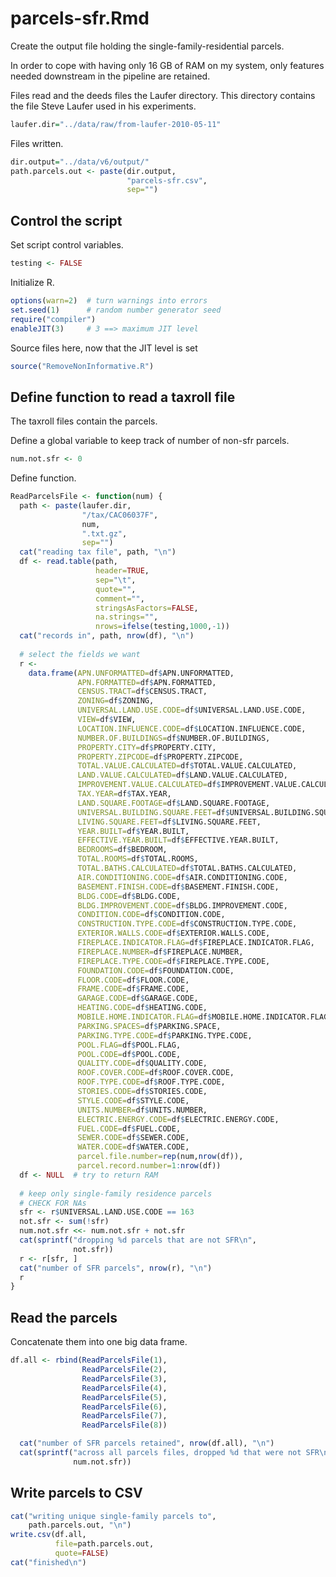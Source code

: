 # parcels-sfr.Rmd

Create the output file holding the single-family-residential parcels. 

In order to cope with having only 16 GB of RAM on my system, only features 
needed downstream in the pipeline are retained.

Files read and the deeds files the Laufer directory. This directory contains
the file Steve Laufer used in his experiments.

```r
laufer.dir="../data/raw/from-laufer-2010-05-11"

```

Files written.

```r
dir.output="../data/v6/output/"
path.parcels.out <- paste(dir.output,
                          "parcels-sfr.csv",
                          sep="")
```

## Control the script

Set script control variables.

```r
testing <- FALSE
```

Initialize R.

```r
options(warn=2)  # turn warnings into errors
set.seed(1)      # random number generator seed
require("compiler")
enableJIT(3)     # 3 ==> maximum JIT level
```

Source files here, now that the JIT level is set

```r
source("RemoveNonInformative.R")
```

## Define function to read a taxroll file

The taxroll files contain the parcels.

Define a global variable to keep track of number of non-sfr parcels.
```r
num.not.sfr <- 0
```

Define function.

```r
ReadParcelsFile <- function(num) {
  path <- paste(laufer.dir,
                "/tax/CAC06037F",
                num,
                ".txt.gz",
                sep="")
  cat("reading tax file", path, "\n")
  df <- read.table(path,
                   header=TRUE,
                   sep="\t",
                   quote="",
                   comment="",
                   stringsAsFactors=FALSE,
                   na.strings="",
                   nrows=ifelse(testing,1000,-1))
  cat("records in", path, nrow(df), "\n")
  
  # select the fields we want
  r <-
    data.frame(APN.UNFORMATTED=df$APN.UNFORMATTED,
               APN.FORMATTED=df$APN.FORMATTED,
               CENSUS.TRACT=df$CENSUS.TRACT,
               ZONING=df$ZONING,
               UNIVERSAL.LAND.USE.CODE=df$UNIVERSAL.LAND.USE.CODE,
               VIEW=df$VIEW,
               LOCATION.INFLUENCE.CODE=df$LOCATION.INFLUENCE.CODE,
               NUMBER.OF.BUILDINGS=df$NUMBER.OF.BUILDINGS,
               PROPERTY.CITY=df$PROPERTY.CITY,
               PROPERTY.ZIPCODE=df$PROPERTY.ZIPCODE,
               TOTAL.VALUE.CALCULATED=df$TOTAL.VALUE.CALCULATED,
               LAND.VALUE.CALCULATED=df$LAND.VALUE.CALCULATED,
               IMPROVEMENT.VALUE.CALCULATED=df$IMPROVEMENT.VALUE.CALCULATED,
               TAX.YEAR=df$TAX.YEAR,
               LAND.SQUARE.FOOTAGE=df$LAND.SQUARE.FOOTAGE,
               UNIVERSAL.BUILDING.SQUARE.FEET=df$UNIVERSAL.BUILDING.SQUARE.FEET,
               LIVING.SQUARE.FEET=df$LIVING.SQUARE.FEET,
               YEAR.BUILT=df$YEAR.BUILT,
               EFFECTIVE.YEAR.BUILT=df$EFFECTIVE.YEAR.BUILT,
               BEDROOMS=df$BEDROOM,
               TOTAL.ROOMS=df$TOTAL.ROOMS,
               TOTAL.BATHS.CALCULATED=df$TOTAL.BATHS.CALCULATED,
               AIR.CONDITIONING.CODE=df$AIR.CONDITIONING.CODE,
               BASEMENT.FINISH.CODE=df$BASEMENT.FINISH.CODE,
               BLDG.CODE=df$BLDG.CODE,
               BLDG.IMPROVEMENT.CODE=df$BLDG.IMPROVEMENT.CODE,
               CONDITION.CODE=df$CONDITION.CODE,
               CONSTRUCTION.TYPE.CODE=df$CONSTRUCTION.TYPE.CODE,
               EXTERIOR.WALLS.CODE=df$EXTERIOR.WALLS.CODE,
               FIREPLACE.INDICATOR.FLAG=df$FIREPLACE.INDICATOR.FLAG,
               FIREPLACE.NUMBER=df$FIREPLACE.NUMBER,
               FIREPLACE.TYPE.CODE=df$FIREPLACE.TYPE.CODE,
               FOUNDATION.CODE=df$FOUNDATION.CODE,
               FLOOR.CODE=df$FLOOR.CODE,
               FRAME.CODE=df$FRAME.CODE,
               GARAGE.CODE=df$GARAGE.CODE,
               HEATING.CODE=df$HEATING.CODE,
               MOBILE.HOME.INDICATOR.FLAG=df$MOBILE.HOME.INDICATOR.FLAG,
               PARKING.SPACES=df$PARKING.SPACE,
               PARKING.TYPE.CODE=df$PARKING.TYPE.CODE,
               POOL.FLAG=df$POOL.FLAG,
               POOL.CODE=df$POOL.CODE,
               QUALITY.CODE=df$QUALITY.CODE,
               ROOF.COVER.CODE=df$ROOF.COVER.CODE,
               ROOF.TYPE.CODE=df$ROOF.TYPE.CODE,
               STORIES.CODE=df$STORIES.CODE,
               STYLE.CODE=df$STYLE.CODE,
               UNITS.NUMBER=df$UNITS.NUMBER,
               ELECTRIC.ENERGY.CODE=df$ELECTRIC.ENERGY.CODE,
               FUEL.CODE=df$FUEL.CODE,
               SEWER.CODE=df$SEWER.CODE,
               WATER.CODE=df$WATER.CODE,
               parcel.file.number=rep(num,nrow(df)),
               parcel.record.number=1:nrow(df))
  df <- NULL  # try to return RAM
  
  # keep only single-family residence parcels
  # CHECK FOR NAs
  sfr <- r$UNIVERSAL.LAND.USE.CODE == 163
  not.sfr <- sum(!sfr)
  num.not.sfr <<- num.not.sfr + not.sfr
  cat(sprintf("dropping %d parcels that are not SFR\n",
              not.sfr))
  r <- r[sfr, ]
  cat("number of SFR parcels", nrow(r), "\n")
  r
}
```

## Read the parcels

Concatenate them into one big data frame.

```r
df.all <- rbind(ReadParcelsFile(1),
                ReadParcelsFile(2),
                ReadParcelsFile(3),
                ReadParcelsFile(4),
                ReadParcelsFile(5),
                ReadParcelsFile(6),
                ReadParcelsFile(7),
                ReadParcelsFile(8))

  cat("number of SFR parcels retained", nrow(df.all), "\n")
  cat(sprintf("across all parcels files, dropped %d that were not SFR\n",
              num.not.sfr))
```
## Write parcels to CSV

```r
cat("writing unique single-family parcels to",
    path.parcels.out, "\n")
write.csv(df.all,
          file=path.parcels.out,
          quote=FALSE)
cat("finished\n")
```



